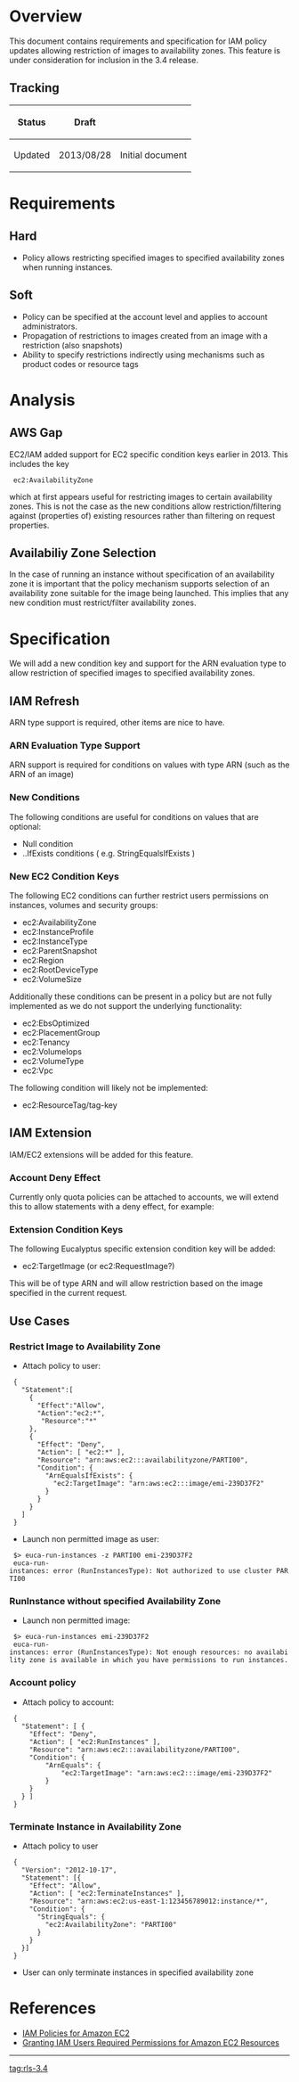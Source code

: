 = Overview =
This document contains requirements and specification for IAM policy updates allowing restriction of images to availability zones. This feature is under consideration for inclusion in the 3.4 release.

== Tracking ==
{|
! Status || Draft || 
|-
! Updated || 2013/08/28 || Initial document
|}

= Requirements =
== Hard ==
* Policy allows restricting specified images to specified availability zones when running instances.

== Soft ==
* Policy can be specified at the account level and applies to account administrators.
* Propagation of restrictions to images created from an image with a restriction (also snapshots)
* Ability to specify restrictions indirectly using mechanisms such as product codes or resource tags

= Analysis =
== AWS Gap ==
EC2/IAM added support for EC2 specific condition keys earlier in 2013. This includes the key

  ec2:AvailabilityZone

which at first appears useful for restricting images to certain availability zones. This is not the case as the new conditions allow restriction/filtering against (properties of) existing resources rather than filtering on request properties.

== Availabiliy Zone Selection ==
In the case of running an instance without specification of an availability zone it is important that the policy mechanism supports selection of an availability zone suitable for the image being launched. This implies that any new condition must restrict/filter availability zones.

= Specification =
We will add a new condition key and support for the ARN evaluation type to allow restriction of specified images to specified availability zones.

== IAM Refresh ==
ARN type support is required, other items are nice to have.

=== ARN Evaluation Type Support ===
ARN support is required for conditions on values with type ARN (such as the ARN of an image)

=== New Conditions ===
The following conditions are useful for conditions on values that are optional:

* Null condition
* ..IfExists conditions ( e.g. StringEqualsIfExists )

=== New EC2 Condition Keys ===
The following EC2 conditions can further restrict users permissions on instances, volumes and security groups:

* ec2:AvailabilityZone
* ec2:InstanceProfile
* ec2:InstanceType
* ec2:ParentSnapshot
* ec2:Region
* ec2:RootDeviceType
* ec2:VolumeSize

Additionally these conditions can be present in a policy but are not fully implemented as we do not support the underlying functionality:

* ec2:EbsOptimized
* ec2:PlacementGroup
* ec2:Tenancy
* ec2:VolumeIops
* ec2:VolumeType
* ec2:Vpc

The following condition will likely not be implemented:

* ec2:ResourceTag/tag-key

== IAM Extension ==
IAM/EC2 extensions will be added for this feature.

=== Account Deny Effect ===
Currently only quota policies can be attached to accounts, we will extend this to allow statements with a deny effect, for example:

=== Extension Condition Keys ===
The following Eucalyptus specific extension condition key will be added:

* ec2:TargetImage  (or ec2:RequestImage?)

This will be of type ARN and will allow restriction based on the image specified in the current request.

== Use Cases ==
=== Restrict Image to Availability Zone ===

* Attach policy to user:

  {
    "Statement":[
      {
        "Effect":"Allow",
        "Action":"ec2:*",
         "Resource":"*"
      },
      {
        "Effect": "Deny",
        "Action": [ "ec2:*" ],
        "Resource": "arn:aws:ec2:::availabilityzone/PARTI00",
        "Condition": {
          "ArnEqualsIfExists": {
            "ec2:TargetImage": "arn:aws:ec2:::image/emi-239D37F2"
          }
        }
      }
    ]
  }

* Launch non permitted image as user:

  $> euca-run-instances -z PARTI00 emi-239D37F2
  euca-run-instances: error (RunInstancesType): Not authorized to use cluster PARTI00

=== RunInstance without specified Availability Zone ===
* Launch non permitted image:

  $> euca-run-instances emi-239D37F2
  euca-run-instances: error (RunInstancesType): Not enough resources: no availability zone is available in which you have permissions to run instances.

=== Account policy ===
* Attach policy to account:

  {
    "Statement": [ {
      "Effect": "Deny",
      "Action": [ "ec2:RunInstances" ],
      "Resource": "arn:aws:ec2:::availabilityzone/PARTI00",
      "Condition": {
          "ArnEquals": {
              "ec2:TargetImage": "arn:aws:ec2:::image/emi-239D37F2"
          }
      }
    } ]
  }

=== Terminate Instance in Availability Zone ===
* Attach policy to user

  {
    "Version": "2012-10-17",
    "Statement": [{
      "Effect": "Allow",
      "Action": [ "ec2:TerminateInstances" ],
      "Resource": "arn:aws:ec2:us-east-1:123456789012:instance/*",
      "Condition": {
        "StringEquals": {
          "ec2:AvailabilityZone": "PARTI00"
        }
      }
    }]
  }

* User can only terminate instances in specified availability zone

= References =
* [http://docs.aws.amazon.com/AWSEC2/latest/UserGuide/iam-policies-for-amazon-ec2.html IAM Policies for Amazon EC2]
* [http://docs.aws.amazon.com/AWSEC2/latest/APIReference/ec2-api-permissions.html Granting IAM Users Required Permissions for Amazon EC2 Resources]

----
[[tag:rls-3.4]]
